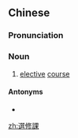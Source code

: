 {{also|选修课}}
==Chinese==
{{zh-forms|s=选修课|type=21}}

===Pronunciation===
{{zh-pron
|m=xuǎnxiūkè
|c=syun2 sau1 fo3
|cat=n
}}

===Noun===
{{zh-noun}}

# [[elective]] [[course]]

====Antonyms====
* {{zh-l|必修課}}

[[zh:選修課]]